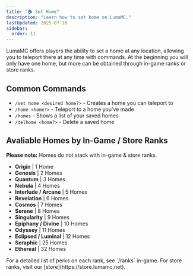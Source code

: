 ```yaml
---
title: "🏠 Set Home"
description: "Learn how to set home on LumaMC."
lastUpdated: 2025-07-16
sidebar:
  order: 11
---
```



LumaMC offers players the ability to set a home at any location, allowing you to teleport there at any time with commands.
At the beginning you will only have one home, but more can be obtained through in-game ranks or store ranks. 

<div class="list">

## Common Commands

- `/set home <desired home?>` - Creates a home you can teleport to
- `/home <home?>` - Teleport to a home you've made
- `/homes` - Shows a list of your saved homes
- `/delhome <home?>` - Delete a saved home

<div class="list">

## Avaliable Homes by In-Game / Store Ranks
**Please note:** Homes do not stack with in-game & store ranks.

- **Origin** | 1 Home
- **Genesis** | 2 Homes
- **Quantum** | 3 Homes
- **Nebula** | 4 Homes
- **Interlude / Arcane** | 5 Homes
- **Revelation** | 6 Homes
- **Cosmos** | 7 Homes
- **Serene** | 8 Homes
- **Singularity** | 9 Homes
- **Epiphany / Divine** | 10 Homes
- **Odyssey** | 11 Homes
- **Eclipsed / Luminal** | 12 Homes
- **Seraphic** | 25 Homes
- **Ethereal** | 32 Homes

<Aside>
  For a detailed list of perks on each rank, see `/ranks` in-game. For store ranks, visit our
  [store](https://store.lumamc.net).
</Aside>

</div>
